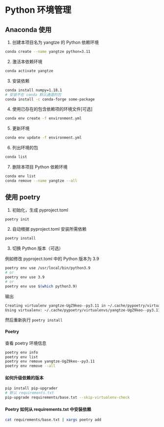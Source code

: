 # Python 环境管理

## Anaconda 使用

1. 创建本项目名为 yangtze 的 Python 依赖环境

```bash
conda create --name yangtze python=3.11
```

2. 激活本依赖环境

```bash
conda activate yangtze
```

3. 安装依赖

```bash
conda install numpy=1.18.1
# 安装不在 conda 默认通道的包
conda install -c conda-forge some-package
```

4. 使用已存在的包含依赖项的环境文件[可选]

```bash
conda env create -f environment.yml
```

5. 更新环境

```bash
conda env update -f environment.yml
```

6. 列出环境的包

```bash
conda list
```

7. 删除本项目 Python 依赖环境

```bash
conda env list
conda remove --name yangtze --all
```

## 使用 poetry

1. 初始化，生成 pyproject.toml

```bash
poetry init
```

2. 自动根据 pyproject.toml 安装所需依赖

```bash
poetry install
```

3. 切换 Python 版本（可选）

例如修改 pyproject.toml 中的 Python 版本为 3.9

```bash
poetry env use /usr/local/bin/python3.9
# or
poetry env use 3.9
# or
poetry env use $(which python3.9)
```

输出

```bash
Creating virtualenv yangtze-UgZ9keo--py3.11 in ~/.cache/pypoetry/virtualenvs
Using virtualenv: ~/.cache/pypoetry/virtualenvs/yangtze-UgZ9keo--py3.11
```

然后重新执行 `poetry install`

#### Poetry

查看 poetry 环境信息

```bash
poetry env info
poetry env list
poetry env remove yangtze-UgZ9keo--py3.11
poetry env remove --all
```

#### 如何升级依赖的版本

```bash
pip install pip-upgrader
# 默认 requirements.txt
pip-upgrade requirements/base.txt --skip-virtualenv-check
```

#### Poetry 如何从 requirements.txt 中安装依赖

```bash
cat requirements/base.txt | xargs poetry add
```
